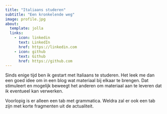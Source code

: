 ```yaml
---
title: "Italiaans studeren"
subtitle: "Een kronkelende weg"
image: profile.jpg
about:
  template: jolla
  links:
    - icon: linkedin
      text: LinkedIn
      href: https://linkedin.com
    - icon: github
      text: Github
      href: https://github.com
---
```


Sinds enige tijd ben ik gestart met Italiaans te studeren. Het leek me dan een goed idee om in een blog wat materiaal bij elkaar te brengen. Dat stimuleert en mogelijk beweegt het anderen om materiaal aan te leveren dat ik eventueel kan verwerken.

Voorlopig is er alleen een tab met grammatica. Weldra zal er ook een tab zijn met korte fragmenten uit de actualiteit.
